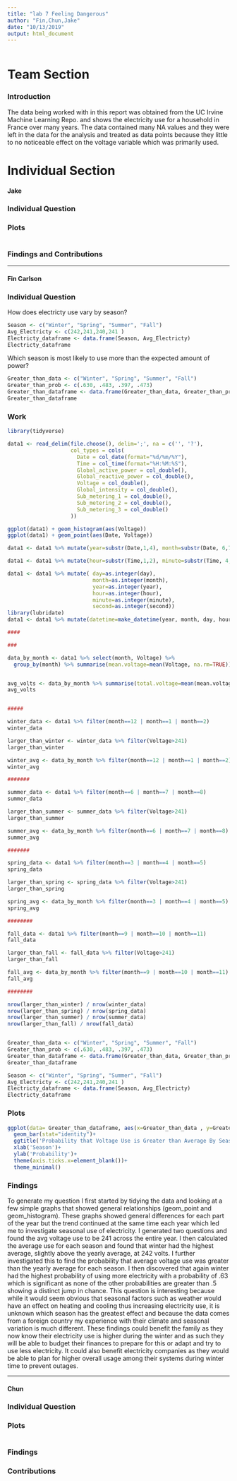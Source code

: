 ```yaml
---
title: "lab 7 Feeling Dangerous"
author: "Fin,Chun,Jake"
date: "10/13/2019"
output: html_document
---
```


```r

```
# Team Section

### Introduction

The data being worked with in this report was obtained from the UC Irvine Machine Learning Repo. and shows the electricity use for a household in France over many years. The data contained many NA values and they were left in the data for the analysis and treated as data points because they little to no noticeable effect on the voltage variable which was primarily used.

# Individual Section 

#### Jake

### Individual Question

### Plots 
```r
```

### Findings and Contributions

----------------------------------

#### Fin Carlson

### Individual Question
How does electricty use vary by season?
```r
Season <- c("Winter", "Spring", "Summer", "Fall")
Avg_Electricty <- c(242,241,240,241 )
Electricty_dataframe <- data.frame(Season, Avg_Electricty)
Electricty_dataframe

```

Which season is most likely to use more than the expected amount of power?
```r
Greater_than_data <- c("Winter", "Spring", "Summer", "Fall")
Greater_than_prob <- c(.630, .483, .397, .473)
Greater_than_dataframe <- data.frame(Greater_than_data, Greater_than_prob)
Greater_than_dataframe

```


### Work

```r
library(tidyverse)

data1 <- read_delim(file.choose(), delim=';', na = c('', '?'),
                    col_types = cols(
                      Date = col_date(format="%d/%m/%Y"),
                      Time = col_time(format="%H:%M:%S"),
                      Global_active_power = col_double(),
                      Global_reactive_power = col_double(),
                      Voltage = col_double(),
                      Global_intensity = col_double(),
                      Sub_metering_1 = col_double(),
                      Sub_metering_2 = col_double(),
                      Sub_metering_3 = col_double()
                    ))

ggplot(data1) + geom_histogram(aes(Voltage))
ggplot(data1) + geom_point(aes(Date, Voltage))

data1 <- data1 %>% mutate(year=substr(Date,1,4), month=substr(Date, 6,7), day=substr(Date, 9,10))

data1 <- data1 %>% mutate(hour=substr(Time,1,2), minute=substr(Time, 4,5), second=substr(Time, 7,8))

data1 <- data1 %>% mutate( day=as.integer(day),
                           month=as.integer(month),
                           year=as.integer(year),
                           hour=as.integer(hour),
                           minute=as.integer(minute),
                           second=as.integer(second))
library(lubridate)
data1 <- data1 %>% mutate(datetime=make_datetime(year, month, day, hour, minute, second))

#### 

###

data_by_month <- data1 %>% select(month, Voltage) %>% 
  group_by(month) %>% summarise(mean.voltage=mean(Voltage, na.rm=TRUE))


avg_volts <- data_by_month %>% summarise(total.voltage=mean(mean.voltage, na.rm =TRUE))
avg_volts


#####

winter_data <- data1 %>% filter(month==12 | month==1 | month==2)
winter_data

larger_than_winter <- winter_data %>% filter(Voltage>241)
larger_than_winter

winter_avg <- data_by_month %>% filter(month==12 | month==1 | month==2) %>% summarise(winter.avg.voltage=mean(mean.voltage, na.rm =TRUE))
winter_avg

#######

summer_data <- data1 %>% filter(month==6 | month==7 | month==8)
summer_data

larger_than_summer <- summer_data %>% filter(Voltage>241)
larger_than_summer

summer_avg <- data_by_month %>% filter(month==6 | month==7 | month==8) %>% summarise(summer.avg.voltage=mean(mean.voltage, na.rm =TRUE))
summer_avg

#######

spring_data <- data1 %>% filter(month==3 | month==4 | month==5)
spring_data

larger_than_spring <- spring_data %>% filter(Voltage>241)
larger_than_spring

spring_avg <- data_by_month %>% filter(month==3 | month==4 | month==5) %>% summarise(spring.avg.voltage=mean(mean.voltage, na.rm =TRUE))
spring_avg

########

fall_data <- data1 %>% filter(month==9 | month==10 | month==11)
fall_data

larger_than_fall <- fall_data %>% filter(Voltage>241)
larger_than_fall

fall_avg <- data_by_month %>% filter(month==9 | month==10 | month==11) %>% summarise(fall.avg.voltage=mean(mean.voltage, na.rm =TRUE))
fall_avg

########

nrow(larger_than_winter) / nrow(winter_data)
nrow(larger_than_spring) / nrow(spring_data)
nrow(larger_than_summer) / nrow(summer_data)
nrow(larger_than_fall) / nrow(fall_data)


Greater_than_data <- c("Winter", "Spring", "Summer", "Fall")
Greater_than_prob <- c(.630, .483, .397, .473)
Greater_than_dataframe <- data.frame(Greater_than_data, Greater_than_prob)
Greater_than_dataframe

Season <- c("Winter", "Spring", "Summer", "Fall")
Avg_Electricty <- c(242,241,240,241 )
Electricty_dataframe <- data.frame(Season, Avg_Electricty)
Electricty_dataframe
```

### Plots 

```r
ggplot(data= Greater_than_dataframe, aes(x=Greater_than_data , y=Greater_than_prob))+
  geom_bar(stat="identity")+
  ggtitle('Probability that Voltage Use is Greater than Average By Season')+
  xlab('Season')+
  ylab('Probability')+
  theme(axis.ticks.x=element_blank())+
  theme_minimal()

```
 
### Findings

To generate my question I first started by tidying the data and looking at a few simple graphs that showed general relationships (geom_point and geom_histogram). These graphs showed general differences for each part of the year but the trend continued at the same time each year which led me to investigate seasonal use of electricity. I generated two questions and found the avg voltage use to be 241 across the entire year. I then calculated the average use for each season and found that winter had the highest average, slightly above the yearly average, at 242 volts. I further investigated this to find the probability that average voltage use was greater than the yearly average for each season. I then discovered that again winter had the highest probability of using more electricity with a probability of .63 which is significant as none of the other probabilities are greater than .5 showing a distinct jump in chance. This question is interesting because while it would seem obvious that seasonal factors such as weather would have an effect on heating and cooling thus increasing electricity use, it is unknown which season has the greatest effect and because the data comes from a foreign country my experience with their climate and seasonal variation is much different. These findings could benefit the family as they now know their electricity use is higher during the winter and as such they will be able to budget their finances to prepare for this or adapt and try to use less electricity. It could also benefit electricity companies as they would be able to plan for higher overall usage among their systems during winter time to prevent outages.



----------------------------------------------------------------


#### Chun

### Individual Question


### Plots  

```r

```

### Findings


### Contributions
 
 

